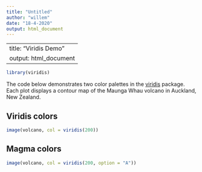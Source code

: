 ---
title: "Untitled"
author: "willem"
date: "18-4-2020"
output: html_document
---

---
title: "Viridis Demo"
output: html_document
---

```{r include = FALSE}
library(viridis)
```

The code below demonstrates two color palettes in the [viridis](https://www.wlvdmeer-montage.nl) package. Each plot displays a contour map of the Maunga Whau volcano in Auckland, New Zealand.

## Viridis colors

```{r}
image(volcano, col = viridis(200))
```

## Magma colors

```{r}
image(volcano, col = viridis(200, option = "A"))
```
